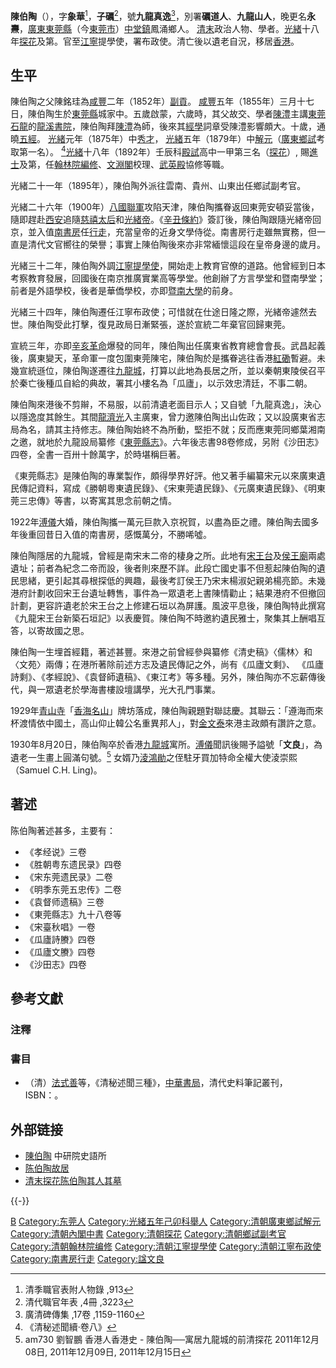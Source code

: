 {{Otheruses|other=名为九龙山人的其他人物|九龙山人}}
{{明清人物信息框
| 姓名 = 陳伯陶
| 原名 =
| 圖片名稱= Chen Botao.jpg
| 圖片大小 = 180px
| 圖片說明 = 陳伯陶朝服像
| 最高職務 = 江寧提學使署布政使
| 國家 = 大清
| 爵位 =
| 籍貫 = [[廣東|廣東]][[東莞縣|東莞縣]][[中堂鎮|中堂鎮]]鳳涌鄉
| 族裔 = 漢族
| 旗籍 =
| 字號 =
| 諡號 = 文良
| 出生日期 = [[咸豐_(年號)|咸豐]]五年（1855年）
| 出生地點 = {{QING}}[[廣東省|廣東省]][[廣州府|廣州府]][[東莞縣|東莞縣]]縣城
| 逝世日期 = [[民國紀年|民國]]十九年（1930年）
| 逝世地點 = {{HKG-1959}}[[九龍城|九龍城]]
| 墓葬 =
| 配偶 =
| 親屬 =
| 出身 =
*光緒元年秀才
*光緒五年廣東鄉試第一名舉人（[[解元|解元]]）
*光緒十八年壬辰科一甲第三名進士及第（[[探花|探花]]）
| 經歷 =
| 著作 =
}}

'''陳伯陶'''（{{bd|1855年||1930年|catIdx=C陳}}），字'''象華'''<ref>清季職官表附人物錄 ,913</ref>，'''子礪'''<ref>清代職官年表 ,4冊 ,3223</ref>，號'''九龍真逸'''<ref>廣清碑傳集 ,17卷 ,1159-1160</ref>，別署'''礪道人'''、'''九龍山人'''，晚更名'''永燾'''，[[廣東|廣東]][[東莞縣|東莞縣]]（今[[東莞市|東莞市]]）[[中堂鎮|中堂鎮]]鳳涌鄉人。 [[清末|清末]]政治人物、學者。[[光緒|光緒]]十八年[[探花|探花]]及第。官至[[江寧|江寧]]提學使，署布政使。清亡後以遺老自況，移居[[香港|香港]]。

==生平==
陳伯陶之父陳銘珪為[[咸豐|咸豐]]二年（1852年）[[副貢|副貢]]。 [[咸豐|咸豐]]五年（1855年）三月十七日，陳伯陶生於[[東莞縣|東莞縣]]城家中。五歲啟蒙，六歲時，其父故交、學者[[陳澧|陳澧]]主講[[東莞|東莞]][[石龍鎮_(東莞市)|石龍]]的[[龍溪書院|龍溪書院]]，陳伯陶拜[[陳澧|陳澧]]為師，後來其[[經學|經學]]詞章受陳澧影響頗大。十歲，通曉[[五經|五經]]。 [[光緒|光緒]]元年（1875年）中[[秀才|秀才]]， [[光緒|光緒]]五年（1879年）中[[解元|解元]]（[[廣東|廣東]][[鄉試|鄉試]]考取第一名）。 <ref>《清秘述聞續·卷八》</ref>[[光緒|光緒]]十八年（1892年）壬辰科[[殿試|殿試]]高中一甲第三名（[[探花|探花]]）, 賜[[進士|進士]]及第，任[[翰林院編修|翰林院編修]]、[[文淵閣|文淵閣]]校理、[[武英殿|武英殿]]協修等職。

光緒二十一年（1895年），陳伯陶外派往雲南、貴州、山東出任鄉試副考官。

光緒二十六年（1900年）[[八國聯軍|八國聯軍]]攻陷天津，陳伯陶攜眷返回東莞安頓妥當後，隨即趕赴[[西安|西安]]追隨[[慈禧太后|慈禧太后]]和[[光緒帝|光緒帝]]。《[[辛丑條約|辛丑條約]]》簽訂後，陳伯陶跟隨光緒帝回京，並入值[[南書房|南書房]]任[[行走|行走]]，充當皇帝的近身文學侍從。南書房行走雖無實務，但一直是清代文官嚮往的榮譽；事實上陳伯陶後來亦非常緬懷這段在皇帝身邊的歲月。

光緒三十二年，陳伯陶外調[[江寧|江寧]][[提學使|提學使]]，開始走上教育官僚的道路。他曾經到日本考察教育發展，回國後在南京推廣實業高等學堂。他創辦了方言學堂和暨南學堂；前者是外語學校，後者是華僑學校，亦即[[暨南大學|暨南大學]]的前身。

光緒三十四年，陳伯陶遷任江寧布政使；可惜就在仕途日隆之際，光緒帝遽然去世。陳伯陶受此打擊，復見政局日漸緊張，遂於宣統二年棄官回歸東莞。

宣統三年，亦即[[辛亥革命|辛亥革命]]爆發的同年，陳伯陶出任廣東省教育總會會長。武昌起義後，廣東變天，革命軍一度包圍東莞陳宅，陳伯陶於是攜眷逃往香港[[紅磡|紅磡]]暫避。未幾宣統遜位，陳伯陶遂遷往[[九龍城|九龍城]]，打算以此地為長居之所，並以秦朝東陵侯召平於秦亡後種瓜自給的典故，署其小樓名為「瓜廬」，以示效忠清廷，不事二朝。

陳伯陶來港後不剪辮，不易服，以前清遺老面目示人；又自號「九龍真逸」，決心以隱逸度其餘生。其間[[龍濟光|龍濟光]]入主廣東，曾力邀陳伯陶出山佐政；又以設廣東省志局為名，請其主持修志。陳伯陶始終不為所動，堅拒不就；反而應東莞同鄉葉湘南之邀，就地於九龍設局纂修《[[東莞縣志|東莞縣志]]》。六年後志書98卷修成，另附《沙田志》四卷，全書一百卅十餘萬字，於時堪稱巨著。

《東莞縣志》是陳伯陶的專業製作，頗得學界好評。他又著手編纂宋元以來廣東遺民傳記資料，寫成《勝朝粵東遺民錄》、《宋東莞遺民錄》、《元廣東遺民錄》、《明東莞三忠傳》等書，以寄寓其思念前朝之情。

1922年[[溥儀|溥儀]]大婚，陳伯陶攜一萬元巨款入京祝賀，以盡為臣之禮。陳伯陶去國多年後重回昔日入值的南書房，感慨萬分，不勝唏噓。

陳伯陶隱居的九龍城，曾經是南宋末二帝的棲身之所。此地有[[宋王台|宋王台]]及[[九龍城侯王廟|侯王廟]]兩處遺址；前者為紀念二帝而設，後者則來歷不詳。此段亡國史事不但惹起陳伯陶的遺民思緒，更引起其尋根探低的興趣，最後考訂侯王乃宋末楊淑妃親弟楊亮節。未幾港府計劃收回宋王台遺址轉售，事件為一眾遺老上書陳情勸止；結果港府不但撤回計劃，更容許遺老於宋王台之上修建石垣以為屏護。風波平息後，陳伯陶特此撰寫《九龍宋王台新築石垣記》以表慶賀。陳伯陶不時邀約遺民雅士，聚集其上酬唱互答，以寄故國之思。

陳伯陶一生埋首經籍，著述甚豐。來港之前曾經參與纂修《清史稿》〈儒林〉和〈文苑〉兩傳；在港所著除前述方志及遺民傳記之外，尚有《瓜廬文剩》、 《瓜廬詩剩》、《孝經說》、《袁督師遺稿》、《東江考》等多種。另外，陳伯陶亦不忘薪傳後代，與一眾遺老於學海書樓設壇講學，光大孔門事業。

1929年[[青山寺|青山寺]]「[[香海名山牌樓|香海名山]]」牌坊落成，陳伯陶親題對聯誌慶。其聯云：「遵海而來杯渡情依中國土，高山仰止韓公名重異邦人」，對[[金文泰|金文泰]]來港主政頗有讚許之意。

1930年8月20日，陳伯陶卒於香港[[九龍城|九龍城]]寓所。[[溥儀|溥儀]]聞訊後賜予謚號「'''文良'''」，為遺老一生畫上圓滿句號。<ref>am730 劉智鵬 香港人香港史 - 陳伯陶──寓居九龍城的前清探花 2011年12月08日, 2011年12月09日, 2011年12月15日</ref> 女婿乃[[淩鴻勛|淩鴻勛]]之侄駐牙買加特命全權大使淩崇熙 （Samuel C.H. Ling)。

==著述==
陈伯陶著述甚多，主要有：
*《孝经说》三卷
*《胜朝粤东遗民录》四卷
*《宋东莞遗民录》二卷
*《明季东莞五忠传》二卷
*《袁督师遗稿》三卷
*《東莞縣志》九十八卷等
*《宋臺秋唱》一卷
*《瓜廬詩賸》四卷
*《瓜廬文賸》四卷
*《沙田志》四卷

==參考文獻==
===注釋===
{{reflist}}

===書目===
*（清）[[法式善|法式善]]等，《清秘述聞三種》，[[中華書局|中華書局]]，清代史料筆記叢刊，ISBN：{{ISBN|7101017428}}。

== 外部链接 ==
* [http://archive.ihp.sinica.edu.tw/ttscgi/ttsquery?0:0:mctauac:NO%3DNO11199 陳伯陶] {{Wayback|url=http://archive.ihp.sinica.edu.tw/ttscgi/ttsquery?0:0:mctauac:NO%3DNO11199 |date=20160919211322 }} 中研院史語所
* [http://www.dongguan.travel/cszn/dgztz/y26/232693.shtml 陈伯陶故居]{{dead link|date=2018年5月 |bot=InternetArchiveBot |fix-attempted=yes }}
* [http://www.gzzxws.gov.cn/qxws/lgws/lgzj/lg1/200808/t20080826_3966.htm 清末探花陈伯陶其人其墓] {{Wayback|url=http://www.gzzxws.gov.cn/qxws/lgws/lgzj/lg1/200808/t20080826_3966.htm |date=20210604074558 }}

{{-}}
{{光緒十八年壬辰科殿試金榜}}
{{清朝欽命憲政編查館職官}}

{{Authority control}}
{{DEFAULTSORT:Chen陳}}
[[Category:陈姓|B]]
[[Category:东莞人|Category:东莞人]]
[[Category:光緒五年己卯科舉人|Category:光緒五年己卯科舉人]]
[[Category:清朝廣東鄉試解元|Category:清朝廣東鄉試解元]]
[[Category:清朝內閣中書|Category:清朝內閣中書]]
[[Category:清朝探花|Category:清朝探花]]
[[Category:清朝鄉試副考官|Category:清朝鄉試副考官]]
[[Category:清朝翰林院编修|Category:清朝翰林院编修]]
[[Category:清朝江寧提學使|Category:清朝江寧提學使]]
[[Category:清朝江寧布政使|Category:清朝江寧布政使]]
[[Category:南書房行走|Category:南書房行走]]
[[Category:諡文良|Category:諡文良]]